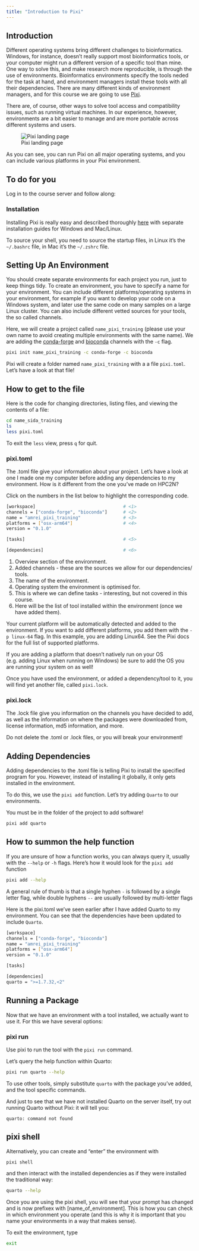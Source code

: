 ```yaml
---
title: "Introduction to Pixi"
---
```


## Introduction

Different operating systems bring different challenges to bioinformatics. Windows, for instance, doesn't really support most bioinformatics tools, or your computer might run a different version of a specific tool than mine. One way to solve this, and make research more reproducible, is through the use of environments. Bioinformatics environments specify the tools neded for the task at hand, and environment managers install these tools with all their dependencies. There are many different kinds of environment managers, and for this course we are going to use [Pixi](https://pixi.sh/latest/).

There are, of course, other ways to solve tool access and compatibility issues, such as running virtual machines. In our experience, however, environments are a bit easier to manage and are more portable across different systems and users. 

![Pixi landing page](figures/pixi/pixi_home.png)

As you can see, you can run Pixi on all major operating systems, and you can include various platforms in your Pixi environment.

::: {.callout-important}
## To do for you

Log in to the course server and follow along:
:::

### Installation

Installing Pixi is really easy and described thoroughly [here](https://pixi.sh/latest/installation/) with separate installation guides for Windows and Mac/Linux. 

::: {.callout-tip}
To source your shell, you need to source the startup files, in Linux it's the `~/.bashrc` file, in Mac it's the `~/.zshrc` file.
:::


## Setting Up An Environment

You should create separate environments for each project you run, just to keep things tidy. To create an environment, you have to specify a name for your environment. You can include different platforms/operating systems in your environment, for example if you want to develop your code on a Windows system, and later use the same code on many samples on a large Linux cluster. You can also include different vetted sources for your tools, the so called channels.

Here, we will create a project called `name_pixi_training` (please use your own name to avoid creating multiple environments with the same name). We are adding the [conda-forge](https://conda-forge.org) and [bioconda](https://bioconda.github.io) channels with the `-c` flag.

```.bash
pixi init name_pixi_training -c conda-forge -c bioconda
```
Pixi will create a folder named `name_pixi_training` with a a file `pixi.toml`. Let's have a look at that file!

::: {.callout-tip collapse="true"}
## How to get to the file
Here is the code for changing directories, listing files, and viewing the contents of a file:

```.bash
cd name_sida_training
ls
less pixi.toml
```
To exit the `less` view, press `q` for quit.
:::

### pixi.toml

The .toml file give your information about your project. Let's have a look at one I made one my computer before adding any dependencies to my environment. How is it different from the one you've made on HPC2N?

::: {.callout-tip}
Click on the numbers in the list below to highlight the corresponding code.
:::



```.bash
[workspace]                                 # <1>
channels = ["conda-forge", "bioconda"]      # <2>
name = "amrei_pixi_training"                # <3>
platforms = ["osx-arm64"]                   # <4>
version = "0.1.0"

[tasks]                                     # <5>

[dependencies]                              # <6>
```

1. Overview section of the environment.
2. Added channels - these are the sources we allow for our dependencies/ tools.
3. The name of the environment. 
4. Operating system the environment is optimised for.
5. This is where we can define tasks - interesting, but not covered in this course. 
6. Here will be the list of tool installed within the environment (once we have added them). 


::: {.callout-note}
Your current platform will be automatically detected and added to the environment. If you want to add different platforms, you add them with the `-p linux-64` flag. In this example, you are adding Linux64. See the Pixi docs for the full list of supported platforms. 

If you are adding a platform that doesn't natively run on your OS (e.g. adding Linux when running on Windows) be sure to add the OS you are running your system on as well!
:::

Once you have used the environment, or added a dependency/tool to it, you will find yet another file, called `pixi.lock`.

### pixi.lock

The .lock file give you information on the channels you have decided to add, as well as the information on where the packages were downloaded from, license information, md5 information, and more.

::: {.callout-important}
Do not delete the .toml or .lock files, or you will break your environment!
:::

## Adding Dependencies

Adding dependencies to the .toml file is telling Pixi to install the specified program for you. However, instead of installing it globally, it only gets installed in the environment.

To do this, we use the `pixi add` function. Let's try adding `Quarto` to our environments.

::: {.callout-important}
You must be in the folder of the project to add software!
:::

```.bash
pixi add quarto
```

::: {.callout-tip collapse="true"}
## How to summon the help function

If you are unsure of how a function works, you can always query it, usually with the `--help` or `-h` flags. Here's how it would look for the `pixi add` function

```.bash
pixi add --help
```

A general rule of thumb is that a single hyphen `-` is followed by a single letter flag, while double hyphens `--` are usually followed by multi-letter flags

:::

Here is the pixi.toml we've seen earlier after I have added Quarto to my environment. You can see that the dependencies have been updated to include `Quarto`. 

```.bash
[workspace]
channels = ["conda-forge", "bioconda"]
name = "amrei_pixi_training"
platforms = ["osx-arm64"]
version = "0.1.0"

[tasks]

[dependencies]
quarto = ">=1.7.32,<2"
```


## Running a Package

Now that we have an environment with a tool installed, we actually want to use it. For this we have several options:

### pixi run

Use pixi to run the tool with the `pixi run` command.

Let's query the help function within Quarto:

```.bash
pixi run quarto --help
```
::: {.callout-note}
To use other tools, simply substitute `quarto` with the package you've added, and the tool specific commands. 
:::

And just to see that we have not installed Quarto on the server itself, try out running Quarto without Pixi: it will tell you:

`quarto: command not found`


## pixi shell

Alternatively, you can create and "enter" the environment with 

```.bash
pixi shell
```

and then interact with the installed dependencies as if they were installed the traditional way: 

```.bash
quarto --help
```

::: {.callout-note}
Once you are using the pixi shell, you will see that your prompt has changed and is now prefixex with [name_of_environment]. This is how you can check in which environment you operate (and this is why it is important that you name your environments in a way that makes sense). 
:::

To exit the environment, type

```.bash
exit
```